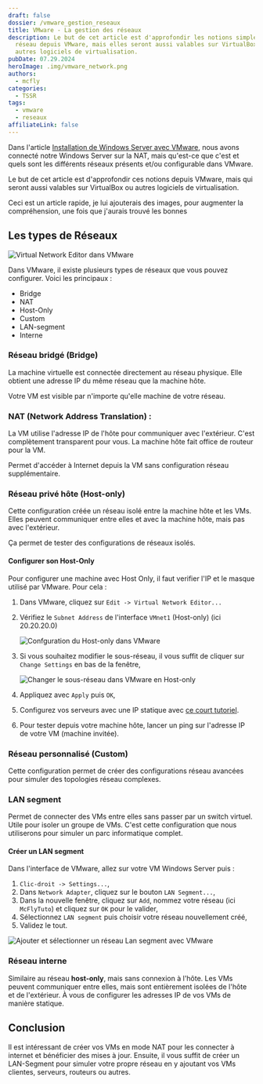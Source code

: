 ```yaml
---
draft: false
dossier: /vmware_gestion_reseaux
title: VMware - La gestion des réseaux
description: Le but de cet article est d'approfondir les notions simples du
  réseau depuis VMware, mais elles seront aussi valables sur VirtualBox ou
  autres logiciels de virtualisation.
pubDate: 07.29.2024
heroImage: .img/vmware_network.png
authors:
  - mcfly
categories:
  - TSSR
tags:
  - vmware
  - reseaux
affiliateLink: false
---
```


Dans l'article [Installation de Windows Server avec VMware](/blog/vmware_windows_server_2019/), nous avons connecté notre Windows Server sur la NAT, mais qu'est-ce que c'est et quels sont les différents réseaux présents et/ou configurable dans VMware.

Le but de cet article est d'approfondir ces notions depuis VMware, mais qui seront aussi valables sur VirtualBox ou autres logiciels de virtualisation.

<Alert type="info"> Ceci est un article rapide, je lui ajouterais des images, pour augmenter la compréhension, une fois que j'aurais trouvé les bonnes </Alert>

## Les types de Réseaux

![Virtual Network Editor dans VMware](.img/vmware_virtual_network_editor.png "Virtual Network Editor dans VMware")

Dans VMware, il existe plusieurs types de réseaux que vous pouvez configurer. Voici les principaux :

* Bridge
* NAT
* Host-Only
* Custom
* LAN-segment
* Interne

### Réseau bridgé (Bridge)

La machine virtuelle est connectée directement au réseau physique. Elle obtient une adresse IP du même réseau que la machine hôte.

Votre VM est visible par n'importe qu'elle machine de votre réseau.

### NAT (Network Address Translation) :

La VM utilise l'adresse IP de l'hôte pour communiquer avec l'extérieur. C'est complètement transparent pour vous. La machine hôte fait office de routeur pour la VM.

Permet d'accéder à Internet depuis la VM sans configuration réseau supplémentaire.

### Réseau privé hôte (Host-only)

Cette configuration créée un réseau isolé entre la machine hôte et les VMs. Elles peuvent communiquer entre elles et avec la machine hôte, mais pas avec l'extérieur.

Ça permet de tester des configurations de réseaux isolés.

#### Configurer son Host-Only

Pour configurer une machine avec Host Only, il faut verifier l'IP et le masque utilisé par VMware. Pour cela :

1. Dans VMware, cliquez sur `Edit -> Virtual Network Editor...`
2. Vérifiez le `Subnet Address` de l'interface `VMnet1` (Host-only) (ici 20.20.20.0)

   ![Confguration du Host-only dans VMware](.img/vmware_host_only_configuration.png "Configuration du Host-only dans VMware")
3. Si vous souhaitez modifier le sous-réseau, il vous suffit de cliquer sur `Change Settings` en bas de la fenêtre,

   ![Changer le sous-réseau dans VMware en Host-only](.img/vmware_host_only_changer_subnet_address.png "Changer le sous-réseau dans VMware en Host-only")
4. Appliquez avec `Apply` puis `OK`,
5. Configurez vos serveurs avec une IP statique avec [ce court tutoriel](/short/debian_ip_statique_cli/).
6. Pour tester depuis votre machine hôte, lancer un ping sur l'adresse IP de votre VM (machine invitée).

### Réseau personnalisé (Custom)

Cette configuration permet de créer des configurations réseau avancées pour simuler des topologies réseau complexes.

### LAN segment

Permet de connecter des VMs entre elles sans passer par un switch virtuel. Utile pour isoler un groupe de VMs. C'est cette configuration que nous utiliserons pour simuler un parc informatique complet.

#### Créer un LAN segment 
Dans l'interface de VMware, allez sur votre VM Windows Server puis :
1. `Clic-droit -> Settings...`,
1. Dans `Network Adapter`, cliquez sur le bouton `LAN Segment...`,
1. Dans la nouvelle fenêtre, cliquez sur `Add`, nommez votre réseau (ici `McFlyTuto`) et cliquez sur `OK` pour le valider,
1. Sélectionnez `LAN segment` puis choisir votre réseau nouvellement créé,
1. Validez le tout.

![Ajouter et sélectionner un réseau Lan segment avec VMware](.img/vmware_lan_segment_add.png)

### Réseau interne

Similaire au réseau **host-only**, mais sans connexion à l'hôte. Les VMs peuvent communiquer entre elles, mais sont entièrement isolées de l'hôte et de l'extérieur. À vous de configurer les adresses IP de vos VMs de manière statique.

## Conclusion

Il est intéressant de créer vos VMs en mode NAT pour les connecter à internet et bénéficier des mises à jour. Ensuite, il vous suffit de créer un LAN-Segment pour simuler votre propre réseau en y ajoutant vos VMs clientes, serveurs, routeurs ou autres.